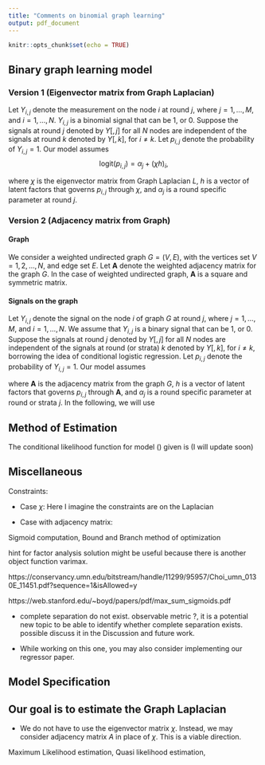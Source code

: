 ```yaml
---
title: "Comments on binomial graph learning"
output: pdf_document
---
```


```r
knitr::opts_chunk$set(echo = TRUE)
```

## Binary graph learning model 
### Version 1 (Eigenvector matrix from Graph Laplacian)
Let $Y_{i,j}$ denote the measurement on the node $i$ at round $j$, where $j = 1, \dots, M$, and $i = 1, \dots, N$. $Y_{i,j}$ is a binomial signal that can be 1, or 0. Suppose the signals at round $j$ denoted by $Y[, j]$ for all $N$ nodes are independent of the signals at round $k$ denoted by $Y[,k ]$, for $i \neq k$. Let $p_{i,j}$ denote the probability of $Y_{i,j} = 1$. Our model assumes
$$\text{logit}(p_{i,j}) = \alpha_j + (\chi h )_i,$$

where $\chi$ is the eigenvector matrix from Graph Laplacian $L$, $h$ is a vector of latent factors that governs $p_{i, j}$ through $\chi$, and $\alpha_j$ is a round specific parameter at round $j$.

### Version 2 (Adjacency matrix from Graph)
#### Graph 
We consider a weighted undirected graph $G = (V, E)$, with the vertices set $V = {1, 2, \dots, N}$, and edge set $E$.  Let $\mathbf{A}$ denote the weighted adjacency matrix for the graph $G$. In the case of weighted undirected graph, $\mathbf{A}$ is a square and symmetric matrix. 

#### Signals on the graph
Let $Y_{i,j}$ denote the signal on the node $i$ of graph $G$ at round $j$, where $j = 1, \dots, M$, and $i = 1, \dots, N$. We assume that $Y_{i,j}$ is a binary signal that can be 1, or 0. Suppose the signals at round $j$ denoted by $Y[, j]$ for all $N$ nodes are independent of the signals at round (or strata) $k$ denoted by $Y[,k ]$, for $i \neq k$, borrowing the idea of conditional logistic regression. Let $p_{i,j}$ denote the probability of $Y_{i,j} = 1$. Our model assumes

\begin{equation}
\label{eq:binaryglm}
\text{logit}(p_{i,j}) = \alpha_j + (\mathbf{A} h )_i,
\end{equation}

where $\mathbf{A}$ is the adjacency matrix from the graph $G$, $h$ is a vector of latent factors that governs $p_{i, j}$ through $\mathbf{A}$, and $\alpha_j$ is a round specific parameter at round or strata $j$. In the following, we will use  

## Method of Estimation

The conditional likelihood function for model (\ref{eq:binaryglm}) given  is (I will update soon)

<!-- \begin{equation} -->
<!-- 	\label{eq:dongmodel} -->
<!-- 	\begin{aligned} -->
<!-- 		\min_{L \in \mathbb{R}^{N\times N}, \phantom{..} Y \in \mathbb{R}^{N\times P}} ||X&-Y||_F^2 + \alpha \text{tr}(Y^TLY) + \beta||L||_F^2 \\ -->
<!-- 		\textrm{s.t.}& \quad \text{tr}(L) = N, \\ -->
<!-- 		&\quad L_{i,j} = L_{j,i} \leq 0, \phantom{..} i \neq j, \\ -->
<!-- 		&\quad L\cdot \textbf{1} = \textbf{0} \\ -->
<!-- 	\end{aligned} -->
<!-- \end{equation} -->
 

## Miscellaneous 
Constraints:

* Case $\chi$: Here I imagine the constraints are on the Laplacian

\begin{equation}
\begin{aligned}
&\quad \text{tr}(L) = N, \\
&\quad L_{i,j} = L_{j,i} \leq 0, \phantom{..} i \neq j, \\
&\quad L\cdot \textbf{1} = \textbf{0} \\
\end{aligned}
\end{equation}

* Case with adjacency matrix:

\begin{equation}
\begin{aligned}
&\quad A_{i,j} = 0 \text{ if } i = j, \\
&\quad A_{i,j} = L_{j,i} \leq 0, \phantom{..} i \neq j
\end{aligned}
\end{equation}



Sigmoid computation,
Bound and Branch method of optimization

hint for factor analysis solution might be useful because there is another object function varimax. 

https://conservancy.umn.edu/bitstream/handle/11299/95957/Choi_umn_0130E_11451.pdf?sequence=1&isAllowed=y



https://web.stanford.edu/~boyd/papers/pdf/max_sum_sigmoids.pdf

* complete separation do not exist. observable metric ?, it is a potential new topic to be able to identify whether complete separation exists. possible discuss it in the Discussion and future work.  

* While working on this one, you may also consider implementing our regressor paper. 

## Model Specification





## Our goal is to estimate the Graph Laplacian

* We do not have to use the eigenvector matrix $\chi$. Instead, we may consider adjacency matrix $A$ in place of $\chi$. This is a viable direction.






Maximum Likelihood estimation, Quasi likelihood estimation, 